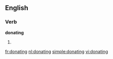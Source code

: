 ==English==

===Verb===
'''donating'''

# {{present participle of|[[donate]]}}

[[fr:donating]]
[[nl:donating]]
[[simple:donating]]
[[vi:donating]]